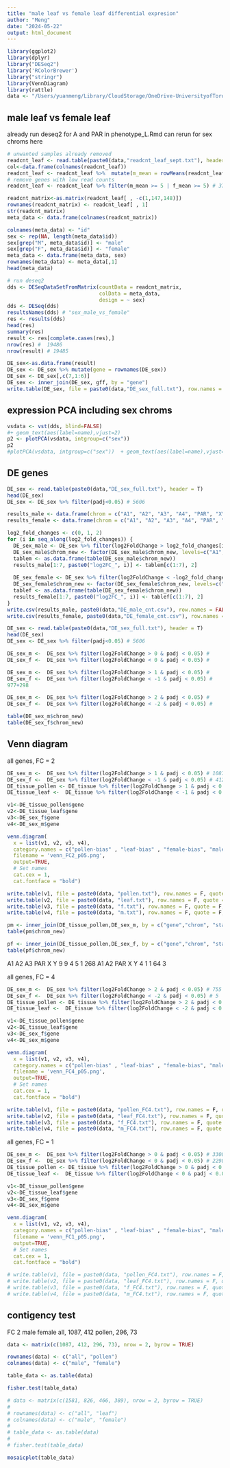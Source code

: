 ```yaml
---
title: "male leaf vs female leaf differential expresion"
author: "Meng"
date: "2024-05-22"
output: html_document
---
```


```r
library(ggplot2)
library(dplyr)
library("DESeq2")
library('RColorBrewer')
library("stringr")
library(VennDiagram)
library(rattle)
data <- "/Users/yuanmeng/Library/CloudStorage/OneDrive-UniversityofToronto/Manuscripts/rumex_eqtl/"
```

## male leaf vs female leaf
already run deseq2 for A and PAR in phenotype_L.Rmd
can rerun for sex chroms here
```r
# unwanted samples already removed
readcnt_leaf <- read.table(paste0(data,"readcnt_leaf_sept.txt"), header = T, check.names = F)
col<-data.frame(colnames(readcnt_leaf))
readcnt_leaf <- readcnt_leaf %>%  mutate(m_mean = rowMeans(readcnt_leaf[,c(2:72)] )) %>% mutate(f_mean = rowMeans(readcnt_leaf[,c(73:146)] ))
# remove genes with low read counts
readcnt_leaf <- readcnt_leaf %>% filter(m_mean >= 5 | f_mean >= 5) # 37659 -> 19486

readcnt_matrix<-as.matrix(readcnt_leaf[ , -c(1,147,148)]) 
rownames(readcnt_matrix) <- readcnt_leaf[ , 1]
str(readcnt_matrix)
meta_data <- data.frame(colnames(readcnt_matrix))

colnames(meta_data) <- "id"
sex <- rep(NA, length(meta_data$id))
sex[grep("M", meta_data$id)] <- "male"
sex[grep("F", meta_data$id)] <- "female"
meta_data <- data.frame(meta_data, sex)
rownames(meta_data) <- meta_data[,1]
head(meta_data)

# run deseq2
dds <- DESeqDataSetFromMatrix(countData = readcnt_matrix, 
                              colData = meta_data,
                              design = ~ sex)
dds <- DESeq(dds)
resultsNames(dds) # "sex_male_vs_female"
res <- results(dds)
head(res)
summary(res)
result <- res[complete.cases(res),]
nrow(res) #  19486
nrow(result) # 19485

DE_sex<-as.data.frame(result)
DE_sex <- DE_sex %>% mutate(gene = rownames(DE_sex))
DE_sex <- DE_sex[,c(7,1:6)]
DE_sex <- inner_join(DE_sex, gff, by = "gene")
write.table(DE_sex, file = paste0(data,"DE_sex_full.txt"), row.names = FALSE, quote = F)
```

## expression PCA including sex chroms
```r
vsdata <- vst(dds, blind=FALSE)
#+ geom_text(aes(label=name),vjust=2)
p2 <- plotPCA(vsdata, intgroup=c("sex"))  
p2
#plotPCA(vsdata, intgroup=c("sex"))  + geom_text(aes(label=name),vjust=2)
```



## DE genes
```r
DE_sex <- read.table(paste0(data,"DE_sex_full.txt"), header = T)
head(DE_sex) 
DE_sex <- DE_sex %>% filter(padj<0.05) # 5606

results_male <- data.frame(chrom = c("A1", "A2", "A3", "A4", "PAR", "X", "Y"), log2FC_1 = NA, log2FC_2 = NA, log2FC_3 = NA)
results_female <- data.frame(chrom = c("A1", "A2", "A3", "A4", "PAR", "X", "Y"), log2FC_1 = NA, log2FC_2 = NA, log2FC_3 = NA)

log2_fold_changes <- c(0, 1, 2)
for (i in seq_along(log2_fold_changes)) {
  DE_sex_male <- DE_sex %>% filter(log2FoldChange > log2_fold_changes[i] & padj < 0.05)
  DE_sex_male$chrom_new <- factor(DE_sex_male$chrom_new, levels=c("A1", "A2", "A3", "A4", "PAR", "X", "Y"))
  tablem <- as.data.frame(table(DE_sex_male$chrom_new))
  results_male[1:7, paste0("log2FC_", i)] <- tablem[c(1:7), 2]  
  
  DE_sex_female <- DE_sex %>% filter(log2FoldChange < -log2_fold_changes[i] & padj < 0.05)
  DE_sex_female$chrom_new <- factor(DE_sex_female$chrom_new, levels=c("A1", "A2", "A3", "A4", "PAR", "X", "Y"))
  tablef <- as.data.frame(table(DE_sex_female$chrom_new))
  results_female[1:7, paste0("log2FC_", i)] <- tablef[c(1:7), 2]  
}
write.csv(results_male, paste0(data,"DE_male_cnt.csv"), row.names = FALSE)
write.csv(results_female, paste0(data,"DE_female_cnt.csv"), row.names = FALSE)
```

```r
DE_sex <- read.table(paste0(data,"DE_sex_full.txt"), header = T)
head(DE_sex) 
DE_sex <- DE_sex %>% filter(padj<0.05) # 5606

DE_sex_m <-  DE_sex %>% filter(log2FoldChange > 0 & padj < 0.05) # 
DE_sex_f <-  DE_sex %>% filter(log2FoldChange < 0 & padj < 0.05) # 

DE_sex_m <-  DE_sex %>% filter(log2FoldChange > 1 & padj < 0.05) # 
DE_sex_f <-  DE_sex %>% filter(log2FoldChange < -1 & padj < 0.05) # 
977+298

DE_sex_m <-  DE_sex %>% filter(log2FoldChange > 2 & padj < 0.05) # 
DE_sex_f <-  DE_sex %>% filter(log2FoldChange < -2 & padj < 0.05) # 

table(DE_sex_m$chrom_new)
table(DE_sex_f$chrom_new)
```

## Venn diagram
all genes, FC = 2
```r
DE_sex_m <-  DE_sex %>% filter(log2FoldChange > 1 & padj < 0.05) # 1087
DE_sex_f <-  DE_sex %>% filter(log2FoldChange < -1 & padj < 0.05) # 412
DE_tissue_pollen <- DE_tissue %>% filter(log2FoldChange > 1 & padj < 0.05) # 6702
DE_tissue_leaf <-  DE_tissue %>% filter(log2FoldChange < -1 & padj < 0.05) # 9947

v1<-DE_tissue_pollen$gene
v2<-DE_tissue_leaf$gene
v3<-DE_sex_f$gene
v4<-DE_sex_m$gene

venn.diagram(
  x = list(v1, v2, v3, v4),
  category.names = c("pollen-bias" , "leaf-bias" , "female-bias", "male-bias"),
  filename = 'venn_FC2_p05.png',
  output=TRUE,
  # Set names
  cat.cex = 1,
  cat.fontface = "bold")

write.table(v1, file = paste0(data, "pollen.txt"), row.names = F, quote = F, col.names = F)
write.table(v2, file = paste0(data, "leaf.txt"), row.names = F, quote = F, col.names = F)
write.table(v3, file = paste0(data, "f.txt"), row.names = F, quote = F, col.names = F)
write.table(v4, file = paste0(data, "m.txt"), row.names = F, quote = F, col.names = F)

pm <- inner_join(DE_tissue_pollen,DE_sex_m, by = c("gene","chrom", "start", "end", "chrom_new"))
table(pm$chrom_new)

pf <- inner_join(DE_tissue_pollen,DE_sex_f, by = c("gene","chrom", "start", "end", "chrom_new"))
table(pf$chrom_new)
```
A1  A2  A3 PAR   X   Y 
  9   9   4   5   1 268 
 A1  A2 PAR   X   Y 
  4   1   1  64   3  
  
all genes, FC = 4
```r
DE_sex_m <-  DE_sex %>% filter(log2FoldChange > 2 & padj < 0.05) # 755
DE_sex_f <-  DE_sex %>% filter(log2FoldChange < -2 & padj < 0.05) # 5
DE_tissue_pollen <- DE_tissue %>% filter(log2FoldChange > 2 & padj < 0.05) # 5205
DE_tissue_leaf <-  DE_tissue %>% filter(log2FoldChange < -2 & padj < 0.05) # 6297

v1<-DE_tissue_pollen$gene
v2<-DE_tissue_leaf$gene
v3<-DE_sex_f$gene
v4<-DE_sex_m$gene

venn.diagram(
  x = list(v1, v2, v3, v4),
  category.names = c("pollen-bias" , "leaf-bias" , "female-bias", "male-bias"),
  filename = 'venn_FC4_p05.png',
  output=TRUE,
  # Set names
  cat.cex = 1,
  cat.fontface = "bold")

write.table(v1, file = paste0(data, "pollen_FC4.txt"), row.names = F, quote = F, col.names = F)
write.table(v2, file = paste0(data, "leaf_FC4.txt"), row.names = F, quote = F, col.names = F)
write.table(v3, file = paste0(data, "f_FC4.txt"), row.names = F, quote = F, col.names = F)
write.table(v4, file = paste0(data, "m_FC4.txt"), row.names = F, quote = F, col.names = F)
```

all genes, FC = 1
```r
DE_sex_m <-  DE_sex %>% filter(log2FoldChange > 0 & padj < 0.05) # 3308
DE_sex_f <-  DE_sex %>% filter(log2FoldChange < 0 & padj < 0.05) # 2298
DE_tissue_pollen <- DE_tissue %>% filter(log2FoldChange > 0 & padj < 0.05) # 7991
DE_tissue_leaf <-  DE_tissue %>% filter(log2FoldChange < 0 & padj < 0.05) # 11831

v1<-DE_tissue_pollen$gene
v2<-DE_tissue_leaf$gene
v3<-DE_sex_f$gene
v4<-DE_sex_m$gene

venn.diagram(
  x = list(v1, v2, v3, v4),
  category.names = c("pollen-bias" , "leaf-bias" , "female-bias", "male-bias"),
  filename = 'venn_FC1_p05.png',
  output=TRUE,
  # Set names
  cat.cex = 1,
  cat.fontface = "bold")

# write.table(v1, file = paste0(data, "pollen_FC4.txt"), row.names = F, quote = F, col.names = F)
# write.table(v2, file = paste0(data, "leaf_FC4.txt"), row.names = F, quote = F, col.names = F)
# write.table(v3, file = paste0(data, "f_FC4.txt"), row.names = F, quote = F, col.names = F)
# write.table(v4, file = paste0(data, "m_FC4.txt"), row.names = F, quote = F, col.names = F)
```



## contigency test
FC 2
male female
all, 1087, 412
pollen, 296, 73

```r
data <- matrix(c(1087, 412, 296, 73), nrow = 2, byrow = TRUE)

rownames(data) <- c("all", "pollen")
colnames(data) <- c("male", "female")

table_data <- as.table(data)

fisher.test(table_data)
```

```r
# data <- matrix(c(1581, 826, 466, 389), nrow = 2, byrow = TRUE)
# 
# rownames(data) <- c("all", "leaf")
# colnames(data) <- c("male", "female")
# 
# table_data <- as.table(data)
# 
# fisher.test(table_data)
```


```r
mosaicplot(table_data)
```

